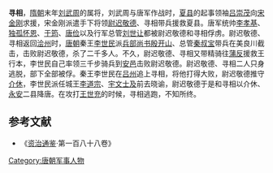 '''寻相'''，[[隋朝|隋朝]]末年[[刘武周|刘武周]]的属将，刘武周与唐军作战时，[[夏县|夏县]]的起事领袖[[吕崇茂|吕崇茂]]向[[宋金刚_(民变领袖)|宋金刚]]求援，宋金刚派遣手下将领[[尉迟敬德|尉迟敬德]]、寻相带兵援救夏县。唐军统帅[[李孝基|李孝基]]、[[独孤怀恩|独孤怀恩]]、[[于筠|于筠]]、[[唐俭|唐俭]]以及行军总管[[刘世让|刘世让]]都被尉迟敬德和寻相俘虏。尉迟敬德、寻相返回[[浍州|浍州]]时，[[唐朝|唐朝]]秦王[[李世民|李世民]]派[[兵部尚书|兵部尚书]][[殷开山|殷开山]]、总管[[秦叔宝|秦叔宝]]带兵在美良川截击，击败尉迟敬德，杀了二千多人。不久，尉迟敬德、寻相又带精骑往[[永济|蒲反]]援救王行本，李世民自己率领三千步骑兵到[[安邑|安邑]]击败尉迟敬德。尉迟敬德、寻相二人只身逃脱，部下全部被俘。秦王李世民在[[霍州|吕州]]追上寻相，将他打得大败，尉迟敬德推守[[介休|介休]]，李世民派任城王[[李道宗|李道宗]]、[[宇文士及|宇文士及]]前去晓谕，尉迟敬德于是和寻相以介休、[[霍州市|永安]]二县降唐。在攻打[[王世充|王世充]]的时候，寻相逃跑，不知所终。

==参考文献==
*《[[资治通鉴|资治通鉴]]·第一百八十八卷》

[[Category:唐朝军事人物|Category:唐朝军事人物]]